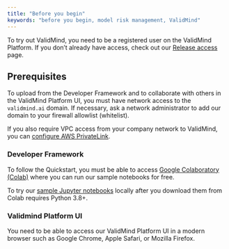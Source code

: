 ```yaml
---
title: "Before you begin"
keywords: "before you begin, model risk management, ValidMind"
---
```


To try out ValidMind, you need to be a registered user on the ValidMind Platform. If you don't already have access, check out our [Release access](release-access.qmd) page.

## Prerequisites

To upload from the Developer Framework and to collaborate with others in the ValidMind Platform UI, you must have network access to the `validmind.ai` domain. If necessary, ask a network administrator to add our domain to your firewall allowlist (whitelist). 

If you also require VPC access from your company network to ValidMind, you can [configure AWS PrivateLink](configure-aws-privatelink.qmd).

### Developer Framework

To follow the Quickstart, you must be able to access [Google Colaboratory (Colab)](https://colab.research.google.com/) where you can run our sample notebooks for free. 

To try our [sample Jupyter notebooks](jupyter-notebooks.qmd) locally after you download them from Colab requires Python 3.8+. 

### Validmind Platform UI

You need to be able to access our ValidMind Platform UI in a modern browser such as Google Chrome, Apple Safari, or Mozilla Firefox.
